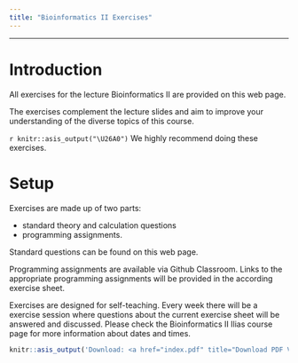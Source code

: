 ```yaml
---
title: "Bioinformatics II Exercises"
---
```


---------------------------------

\begin{center}
\begin{tabular}{|l|l|l|l|}
\hline
Johnson Family & Transformation & Parameter Conditions & X Condition \\ \hline
$S_B$ & $Z=\gamma + \eta ln(\frac {X - \epsilon} {\lambda + \epsilon - X})$ & $\eta, \lambda >0, -\infty < \gamma, \epsilon < \infty$ & $\epsilon < X < \epsilon + \lambda$ \\ \hline
$S_L$ & $Z=\gamma + \eta ln(X - \epsilon)$ & $\eta >0, -\infty < \gamma, \epsilon < \infty$ & $X > \epsilon$ \\ \hline
$S_U$ & $Z=\gamma + \eta \sinh^{-1}(\frac {X - \epsilon} {\lambda})$ & $\eta, \lambda >0, -\infty < \gamma, \epsilon < \infty$ & $-\infty < X < \infty$ \\ \hline
\end{tabular}
\end{center}

# Introduction

All exercises for the lecture Bioinformatics II are provided on this web page.

The exercises complement the lecture slides and aim to improve your understanding of the diverse topics of this course.

`r knitr::asis_output("\U26A0")` We highly recommend doing these exercises.

# Setup

Exercises are made up of two parts:

- standard theory and calculation questions 
- programming assignments.

Standard questions can be found on this web page.

Programming assignments are available via Github Classroom. Links to the appropriate programming assignments will be provided in the according exercise sheet.

Exercises are designed for self-teaching. Every week there will be a exercise session where questions about the current exercise sheet will be answered and discussed. Please check the Bioinformatics II Ilias course page for more information about dates and times.


```r
knitr::asis_output('Download: <a href="index.pdf" title="Download PDF Version">PDF Version</a> of this page.')
```
